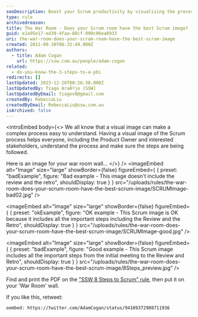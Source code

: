 ```yaml
---
seoDescription: Boost your Scrum productivity by visualizing the process on your War Room wall with an effective image that includes all crucial steps from initial meetings to reviews and retrospectives.
type: rule
archivedreason:
title: The War Room - Does your Scrum room have the best Scrum image?
guid: e1a95e17-ed39-4faa-88cf-999c06ea6933
uri: the-war-room-does-your-scrum-room-have-the-best-scrum-image
created: 2011-08-30T08:32:49.000Z
authors:
  - title: Adam Cogan
    url: https://ssw.com.au/people/adam-cogan
related:
  - do-you-know-the-3-steps-to-a-pbi
redirects: []
lastUpdated: 2023-12-20T00:26:30.000Z
lastUpdatedBy: Tiago AraÃºjo [SSW]
lastUpdatedByEmail: tiagov8@gmail.com
createdBy: RebeccaLiu
createdByEmail: RebeccaLiu@ssw.com.au
isArchived: false
---
```


<introEmbed
  body={<>
We all know that a visual image can make a complex process easy to understand. Having a visual image of the Scrum process helps everyone, including the Product Owner and interested stakeholders, understand the process and make sure the steps are being followed.

Here is an image for your war room wall...
  </>}
/>
<imageEmbed
  alt="Image"
  size="large"
  showBorder={false}
  figureEmbed={ {
    preset: "badExample",
    figure: "Bad example - This image doesn't include the review and the retro",
    shouldDisplay: true
  } }
  src="/uploads/rules/the-war-room-does-your-scrum-room-have-the-best-scrum-image/SCRUMImage-bad02.jpg"
/>

<imageEmbed
  alt="Image"
  size="large"
  showBorder={false}
  figureEmbed={ {
    preset: "okExample",
    figure: "OK example - This Scrum image is OK because it includes all the important steps including the Review and the Retro",
    shouldDisplay: true
  } }
  src="/uploads/rules/the-war-room-does-your-scrum-room-have-the-best-scrum-image/SCRUMImage-good.jpg"
/>

<imageEmbed
  alt="Image"
  size="large"
  showBorder={false}
  figureEmbed={ {
    preset: "badExample",
    figure: "Good example - This Scrum image includes all the important steps from the initial meeting to the Review and Retro",
    shouldDisplay: true
  } }
  src="/uploads/rules/the-war-room-does-your-scrum-room-have-the-best-scrum-image/8Steps_preview.jpg"
/>

Find and print the PDF on the ["SSW 8 Steps to Scrum" rule](/8-steps-to-scrum), then put it on your 'War Room' wall.

If you like this, retweet:

`oembed: https://twitter.com/AdamCogan/status/94109372908711936`
